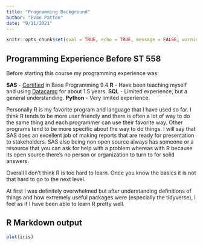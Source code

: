 ```yaml
---
title: "Programming Background"
author: "Evan Patton"
date: "9/11/2021"
---
```


```r
knitr::opts_chunk$set(eval = TRUE, echo = TRUE, message = FALSE, warning = FALSE, fig.path = "../images/")
```

## Programming Experience Before ST 558

Before starting this course my programming experience was:

**SAS**    - [Certified](https://www.certmetrics.com/SAS/public/candidate_directory_search.aspx) in Base Programming 9.4
**R**      - Have been teaching myself and using [Datacamp](https://www.datacamp.com/) for about 1.5 years.
**SQL**    - Limited experience, but a general understanding.
**Python** - Very limited experience.

Personally R is my favorite program and language that I have used so far. I think R tends to be more user friendly and there is often a lot of way to do the same thing and each programmer can use their favorite way. Other programs tend to be more specific about the way to do things. I will say that SAS does an excellent job of making reports that are ready for presentation to stakeholders. SAS also being non open source always has someone or a resource that you can ask for help with a problem whereas with R because its open source there's no person or organization to turn to for solid answers.

Overall I don't think R is too hard to learn. Once you know the basics it is not that hard to go to the next level.

At first I was definitely overwhelmed but after understanding definitions of things and how extremely useful packages were (especially the tidyverse), I feel as if I have been able to learn R pretty well.


## R Markdown output

```r
plot(iris)
```


